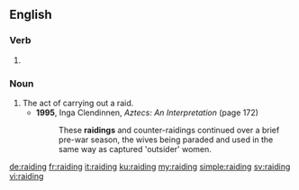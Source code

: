 ==English==

===Verb===
{{head|en|present participle}}

# {{present participle of|raid|lang=en}}

===Noun===
{{en-noun}}

# The act of carrying out a raid.
#* '''1995''', Inga Clendinnen, ''Aztecs: An Interpretation'' (page 172)
#*: These '''raidings''' and counter-raidings continued over a brief pre-war season, the wives being paraded and used in the same way as captured 'outsider' women.

[[de:raiding]]
[[fr:raiding]]
[[it:raiding]]
[[ku:raiding]]
[[my:raiding]]
[[simple:raiding]]
[[sv:raiding]]
[[vi:raiding]]